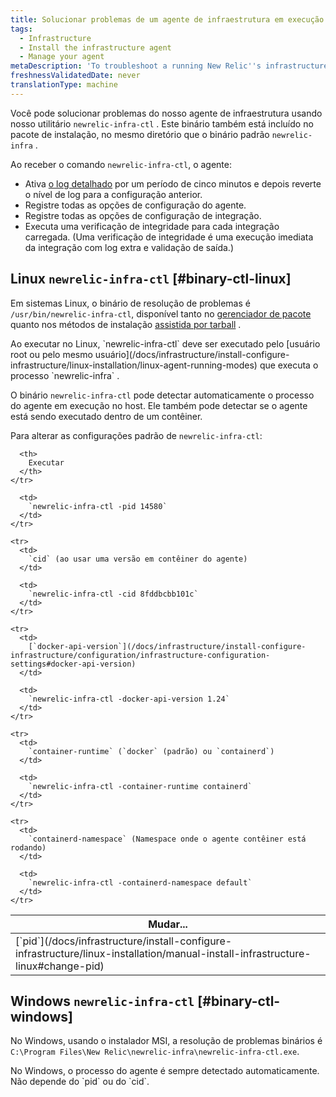 ```yaml
---
title: Solucionar problemas de um agente de infraestrutura em execução
tags:
  - Infrastructure
  - Install the infrastructure agent
  - Manage your agent
metaDescription: 'To troubleshoot a running New Relic''s infrastructure agent, use the binary newrelic-infra-ctl.'
freshnessValidatedDate: never
translationType: machine
---
```


Você pode solucionar problemas do nosso agente de infraestrutura usando nosso utilitário `newrelic-infra-ctl` . Este binário também está incluído no pacote de instalação, no mesmo diretório que o binário padrão `newrelic-infra` .

Ao receber o comando `newrelic-infra-ctl`, o agente:

* Ativa [o log detalhado](/docs/infrastructure/new-relic-infrastructure/troubleshooting/generate-logs-troubleshooting-infrastructure) por um período de cinco minutos e depois reverte o nível de log para a configuração anterior.
* Registre todas as opções de configuração do agente.
* Registre todas as opções de configuração de integração.
* Executa uma verificação de integridade para cada integração carregada. (Uma verificação de integridade é uma execução imediata da integração com log extra e validação de saída.)

## Linux `newrelic-infra-ctl` [#binary-ctl-linux]

Em sistemas Linux, o binário de resolução de problemas é `/usr/bin/newrelic-infra-ctl`, disponível tanto no [gerenciador de pacote](/docs/infrastructure/new-relic-infrastructure/installation/install-infrastructure-linux) quanto nos métodos de instalação [assistida por tarball](/docs/infrastructure/install-configure-infrastructure/linux-installation/assisted-install-infrastructure-linux) .

<Callout variant="important">
  Ao executar no Linux, `newrelic-infra-ctl` deve ser executado pelo [usuário root ou pelo mesmo usuário](/docs/infrastructure/install-configure-infrastructure/linux-installation/linux-agent-running-modes) que executa o processo `newrelic-infra` .
</Callout>

O binário `newrelic-infra-ctl` pode detectar automaticamente o processo do agente em execução no host. Ele também pode detectar se o agente está sendo executado dentro de um contêiner.

Para alterar as configurações padrão de `newrelic-infra-ctl`:

<table>
  <thead>
    <tr>
      <th style={{ width: "300px" }}>
        Mudar...
      </th>

      <th>
        Executar
      </th>
    </tr>
  </thead>

  <tbody>
    <tr>
      <td>
        [`pid`](/docs/infrastructure/install-configure-infrastructure/linux-installation/manual-install-infrastructure-linux#change-pid)
      </td>

      <td>
        `newrelic-infra-ctl -pid 14580`
      </td>
    </tr>

    <tr>
      <td>
        `cid` (ao usar uma versão em contêiner do agente)
      </td>

      <td>
        `newrelic-infra-ctl -cid 8fddbcbb101c`
      </td>
    </tr>

    <tr>
      <td>
        [`docker-api-version`](/docs/infrastructure/install-configure-infrastructure/configuration/infrastructure-configuration-settings#docker-api-version)
      </td>

      <td>
        `newrelic-infra-ctl -docker-api-version 1.24`
      </td>
    </tr>

    <tr>
      <td>
        `container-runtime` (`docker` (padrão) ou `containerd`)
      </td>

      <td>
        `newrelic-infra-ctl -container-runtime containerd`
      </td>
    </tr>

    <tr>
      <td>
        `containerd-namespace` (Namespace onde o agente contêiner está rodando)
      </td>

      <td>
        `newrelic-infra-ctl -containerd-namespace default`
      </td>
    </tr>
  </tbody>
</table>

## Windows `newrelic-infra-ctl` [#binary-ctl-windows]

No Windows, usando o instalador MSI, a resolução de problemas binários é `C:\Program Files\New Relic\newrelic-infra\newrelic-infra-ctl.exe`.

<Callout variant="important">
  No Windows, o processo do agente é sempre detectado automaticamente. Não depende do `pid` ou do `cid`.
</Callout>